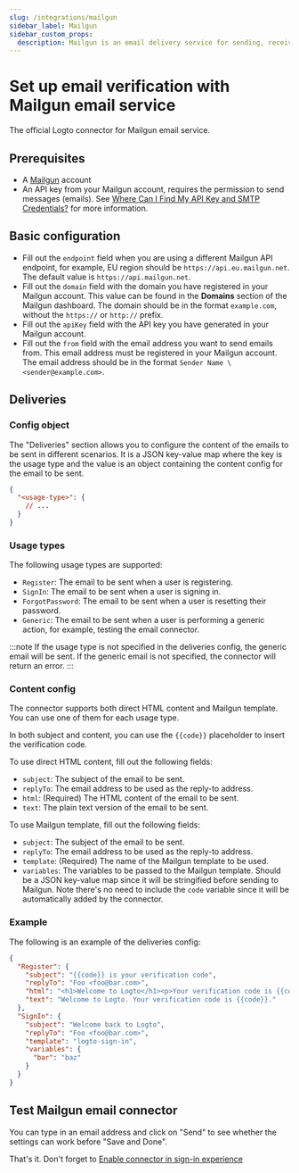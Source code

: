 ```yaml
---
slug: /integrations/mailgun
sidebar_label: Mailgun
sidebar_custom_props:
  description: Mailgun is an email delivery service for sending, receiving, and tracking emails.
---
```



# Set up email verification with Mailgun email service

The official Logto connector for Mailgun email service.

<GuideTip />

## Prerequisites

- A [Mailgun](https://www.mailgun.com/) account
- An API key from your Mailgun account, requires the permission to send messages (emails). See [Where Can I Find My API Key and SMTP Credentials?](https://help.mailgun.com/hc/en-us/articles/203380100-Where-Can-I-Find-My-API-Key-and-SMTP-Credentials-) for more information.

## Basic configuration

- Fill out the `endpoint` field when you are using a different Mailgun API endpoint, for example, EU region should be `https://api.eu.mailgun.net`. The default value is `https://api.mailgun.net`.
- Fill out the `domain` field with the domain you have registered in your Mailgun account. This value can be found in the **Domains** section of the Mailgun dashboard. The domain should be in the format `example.com`, without the `https://` or `http://` prefix.
- Fill out the `apiKey` field with the API key you have generated in your Mailgun account.
- Fill out the `from` field with the email address you want to send emails from. This email address must be registered in your Mailgun account. The email address should be in the format `Sender Name \<sender@example.com>`.

## Deliveries

### Config object

The "Deliveries" section allows you to configure the content of the emails to be sent in different scenarios. It is a JSON key-value map where the key is the usage type and the value is an object containing the content config for the email to be sent.

```json
{
  "<usage-type>": {
    // ...
  }
}
```

### Usage types

The following usage types are supported:

- `Register`: The email to be sent when a user is registering.
- `SignIn`: The email to be sent when a user is signing in.
- `ForgotPassword`: The email to be sent when a user is resetting their password.
- `Generic`: The email to be sent when a user is performing a generic action, for example, testing the email connector.

:::note
If the usage type is not specified in the deliveries config, the generic email will be sent. If the generic email is not specified, the connector will return an error.
:::

### Content config

The connector supports both direct HTML content and Mailgun template. You can use one of them for each usage type.

In both subject and content, you can use the `{{code}}` placeholder to insert the verification code.

To use direct HTML content, fill out the following fields:

- `subject`: The subject of the email to be sent.
- `replyTo`: The email address to be used as the reply-to address.
- `html`: (Required) The HTML content of the email to be sent.
- `text`: The plain text version of the email to be sent.

To use Mailgun template, fill out the following fields:

- `subject`: The subject of the email to be sent.
- `replyTo`: The email address to be used as the reply-to address.
- `template`: (Required) The name of the Mailgun template to be used.
- `variables`: The variables to be passed to the Mailgun template. Should be a JSON key-value map since it will be stringified before sending to Mailgun. Note there's no need to include the `code` variable since it will be automatically added by the connector.

### Example

The following is an example of the deliveries config:

```json
{
  "Register": {
    "subject": "{{code}} is your verification code",
    "replyTo": "Foo <foo@bar.com>",
    "html": "<h1>Welcome to Logto</h1><p>Your verification code is {{code}}.</p>",
    "text": "Welcome to Logto. Your verification code is {{code}}."
  },
  "SignIn": {
    "subject": "Welcome back to Logto",
    "replyTo": "Foo <foo@bar.com>",
    "template": "logto-sign-in",
    "variables": {
      "bar": "baz"
    }
  }
}
```

## Test Mailgun email connector

You can type in an email address and click on "Send" to see whether the settings can work before "Save and Done".

That's it. Don't forget to [Enable connector in sign-in experience](/connectors/email-connectors/#enable-email-sign-up-or-sign-in)

